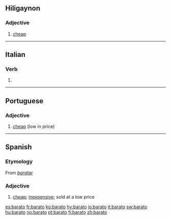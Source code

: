 ==Hiligaynon==
===Adjective===
{{infl|hil|adjective}}
#[[cheap]] 

----
==Italian==

===Verb===
{{it-pp|barat}}

# {{past participle of|[[barare#Italian|barare]]|lang=Italian}}

----

==Portuguese==

===Adjective===
{{infl|pt|adjective}}

# [[cheap]] (low in price)

{{tbot entry|Portuguese|cheap|2008|April|pt}}

----

==Spanish==

===Etymology===
From ''[[baratar]]''

===Adjective===
{{es-adj|f=barata}}

# [[cheap]]; [[inexpensive]]; sold at a low price

[[es:barato]]
[[fr:barato]]
[[ko:barato]]
[[hy:barato]]
[[io:barato]]
[[it:barato]]
[[sw:barato]]
[[hu:barato]]
[[no:barato]]
[[pt:barato]]
[[fi:barato]]
[[zh:barato]]